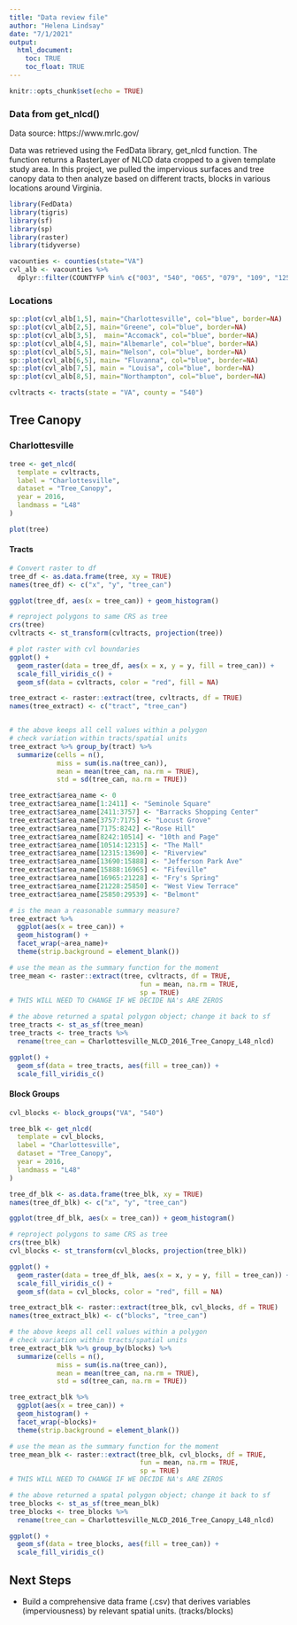 ```yaml
---
title: "Data review file"
author: "Helena Lindsay"
date: "7/1/2021"
output:
  html_document: 
    toc: TRUE
    toc_float: TRUE
---
```


```r
knitr::opts_chunk$set(echo = TRUE)
```


### Data from get_nlcd() 
Data source: https://www.mrlc.gov/

Data was retrieved using the FedData library, get_nlcd function. The function returns a RasterLayer of NLCD data cropped to a given template study area. In this project, we pulled the impervious surfaces and tree canopy data to then analyze based on different tracts, blocks in various locations around Virginia.


```r
library(FedData) 
library(tigris)
library(sf)
library(sp)
library(raster)
library(tidyverse)
```


```r
vacounties <- counties(state="VA")
cvl_alb <- vacounties %>%
  dplyr::filter(COUNTYFP %in% c("003", "540", "065", "079", "109", "125", "001", "131"))
```

### Locations
```r
sp::plot(cvl_alb[1,5], main="Charlottesville", col="blue", border=NA) 
sp::plot(cvl_alb[2,5], main="Greene", col="blue", border=NA)
sp::plot(cvl_alb[3,5],  main="Accomack", col="blue", border=NA)
sp::plot(cvl_alb[4,5], main="Albemarle", col="blue", border=NA)
sp::plot(cvl_alb[5,5], main="Nelson", col="blue", border=NA)
sp::plot(cvl_alb[6,5], main= "Fluvanna", col="blue", border=NA)
sp::plot(cvl_alb[7,5], main = "Louisa", col="blue", border=NA)
sp::plot(cvl_alb[8,5], main="Northampton", col="blue", border=NA)

```

```r
cvltracts <- tracts(state = "VA", county = "540")
```

## Tree Canopy 
### Charlottesville {.tabset}
```r
tree <- get_nlcd(
  template = cvltracts,
  label = "Charlottesville",
  dataset = "Tree_Canopy",
  year = 2016, 
  landmass = "L48"
)

plot(tree)
```

#### Tracts

```r
# Convert raster to df
tree_df <- as.data.frame(tree, xy = TRUE)
names(tree_df) <- c("x", "y", "tree_can")

ggplot(tree_df, aes(x = tree_can)) + geom_histogram()

# reproject polygons to same CRS as tree
crs(tree)
cvltracts <- st_transform(cvltracts, projection(tree))
```

```r
# plot raster with cvl boundaries
ggplot() +
  geom_raster(data = tree_df, aes(x = x, y = y, fill = tree_can)) + 
  scale_fill_viridis_c() +
  geom_sf(data = cvltracts, color = "red", fill = NA)
```

```r
tree_extract <- raster::extract(tree, cvltracts, df = TRUE)
names(tree_extract) <- c("tract", "tree_can")


# the above keeps all cell values within a polygon
# check variation within tracts/spatial units
tree_extract %>% group_by(tract) %>% 
  summarize(cells = n(), 
            miss = sum(is.na(tree_can)),
            mean = mean(tree_can, na.rm = TRUE), 
            std = sd(tree_can, na.rm = TRUE))
```

```r
tree_extract$area_name <- 0
tree_extract$area_name[1:2411] <- "Seminole Square"
tree_extract$area_name[2411:3757] <- "Barracks Shopping Center"
tree_extract$area_name[3757:7175] <- "Locust Grove"
tree_extract$area_name[7175:8242] <-"Rose Hill"
tree_extract$area_name[8242:10514] <- "10th and Page"
tree_extract$area_name[10514:12315] <- "The Mall"
tree_extract$area_name[12315:13690] <- "Riverview"
tree_extract$area_name[13690:15888] <- "Jefferson Park Ave"
tree_extract$area_name[15888:16965] <- "Fifeville"
tree_extract$area_name[16965:21228] <- "Fry's Spring"
tree_extract$area_name[21228:25850] <- "West View Terrace"
tree_extract$area_name[25850:29539] <- "Belmont"
```

```r

# is the mean a reasonable summary measure?
tree_extract %>% 
  ggplot(aes(x = tree_can)) + 
  geom_histogram() + 
  facet_wrap(~area_name)+
  theme(strip.background = element_blank())

# use the mean as the summary function for the moment
tree_mean <- raster::extract(tree, cvltracts, df = TRUE, 
                                 fun = mean, na.rm = TRUE,
                                 sp = TRUE)
# THIS WILL NEED TO CHANGE IF WE DECIDE NA's ARE ZEROS

# the above returned a spatal polygon object; change it back to sf
tree_tracts <- st_as_sf(tree_mean)
tree_tracts <- tree_tracts %>% 
  rename(tree_can = Charlottesville_NLCD_2016_Tree_Canopy_L48_nlcd)

ggplot() + 
  geom_sf(data = tree_tracts, aes(fill = tree_can)) +
  scale_fill_viridis_c()
```


#### Block Groups
```r
cvl_blocks <- block_groups("VA", "540")
```

```r
tree_blk <- get_nlcd(
  template = cvl_blocks,
  label = "Charlottesville",
  dataset = "Tree_Canopy",
  year = 2016, 
  landmass = "L48"
)
```

```r
tree_df_blk <- as.data.frame(tree_blk, xy = TRUE)
names(tree_df_blk) <- c("x", "y", "tree_can")

ggplot(tree_df_blk, aes(x = tree_can)) + geom_histogram()

# reproject polygons to same CRS as tree
crs(tree_blk)
cvl_blocks <- st_transform(cvl_blocks, projection(tree_blk))
```

```r
ggplot() +
  geom_raster(data = tree_df_blk, aes(x = x, y = y, fill = tree_can)) +
  scale_fill_viridis_c() +
  geom_sf(data = cvl_blocks, color = "red", fill = NA)
```

```r
tree_extract_blk <- raster::extract(tree_blk, cvl_blocks, df = TRUE)
names(tree_extract_blk) <- c("blocks", "tree_can")
```

```r
# the above keeps all cell values within a polygon
# check variation within tracts/spatial units
tree_extract_blk %>% group_by(blocks) %>% 
  summarize(cells = n(), 
            miss = sum(is.na(tree_can)),
            mean = mean(tree_can, na.rm = TRUE), 
            std = sd(tree_can, na.rm = TRUE))

tree_extract_blk %>% 
  ggplot(aes(x = tree_can)) + 
  geom_histogram() + 
  facet_wrap(~blocks)+
  theme(strip.background = element_blank())
```

```r
# use the mean as the summary function for the moment
tree_mean_blk <- raster::extract(tree_blk, cvl_blocks, df = TRUE, 
                                 fun = mean, na.rm = TRUE,
                                 sp = TRUE)
# THIS WILL NEED TO CHANGE IF WE DECIDE NA's ARE ZEROS

# the above returned a spatal polygon object; change it back to sf
tree_blocks <- st_as_sf(tree_mean_blk)
tree_blocks <- tree_blocks %>% 
  rename(tree_can = Charlottesville_NLCD_2016_Tree_Canopy_L48_nlcd)
```

```r
ggplot() + 
  geom_sf(data = tree_blocks, aes(fill = tree_can)) +
  scale_fill_viridis_c()
```

## Next Steps

* Build a comprehensive data frame (.csv) that derives variables (imperviousness) by relevant spatial units. (tracks/blocks)


